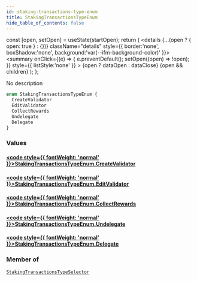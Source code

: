 ```yaml
---
id: staking-transactions-type-enum
title: StakingTransactionsTypeEnum
hide_table_of_contents: false
---
```







  const [open, setOpen] = useState(startOpen);
  return (
    <details {...(open ? { open: true } : {})} className="details" style={{ border:'none', boxShadow:'none', background:'var(--ifm-background-color)' }}>
      <summary
        onClick={(e) => {
          e.preventDefault();
          setOpen((open) => !open);
        }}
        style={{ listStyle:'none' }}
      >
      {open ? dataOpen : dataClose}
      </summary>
      {open && children}
    </details>
  );
};








No description


```graphql
enum StakingTransactionsTypeEnum {
  CreateValidator
  EditValidator
  CollectRewards
  Undelegate
  Delegate
}
```




### Values

#### [<code style={{ fontWeight: 'normal' }}>StakingTransactionsTypeEnum.<b>CreateValidator</b></code>](#)  
> 
> 
> 
> 

#### [<code style={{ fontWeight: 'normal' }}>StakingTransactionsTypeEnum.<b>EditValidator</b></code>](#)  
> 
> 
> 
> 

#### [<code style={{ fontWeight: 'normal' }}>StakingTransactionsTypeEnum.<b>CollectRewards</b></code>](#)  
> 
> 
> 
> 

#### [<code style={{ fontWeight: 'normal' }}>StakingTransactionsTypeEnum.<b>Undelegate</b></code>](#)  
> 
> 
> 
> 

#### [<code style={{ fontWeight: 'normal' }}>StakingTransactionsTypeEnum.<b>Delegate</b></code>](#)  
> 
> 
> 
> 



### Member of

[`StakingTransactionsTypeSelector`](/docs/v1/graphql-reference/inputs/staking-transactions-type-selector)  <Badge class="secondary" text="input"/>

